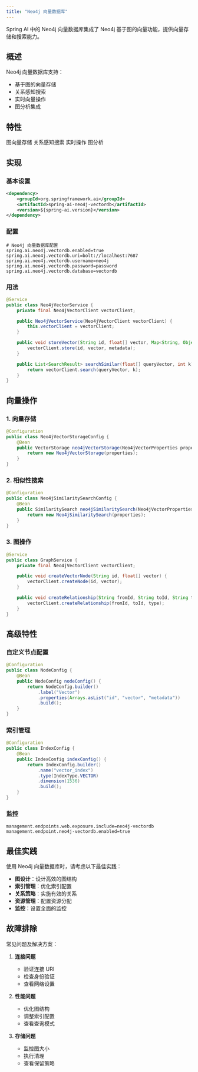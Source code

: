 ```yaml
---
title: "Neo4j 向量数据库"
---
```


Spring AI 中的 Neo4j 向量数据库集成了 Neo4j 基于图的向量功能，提供向量存储和搜索能力。

## 概述

Neo4j 向量数据库支持：
- 基于图的向量存储
- 关系感知搜索
- 实时向量操作
- 图分析集成

## 特性

<CardGroup cols={2}>
  <Card title="基于图" icon="project-diagram">
    图向量存储
  </Card>
  <Card title="关系" icon="link">
    关系感知搜索
  </Card>
  <Card title="实时" icon="clock">
    实时操作
  </Card>
  <Card title="分析" icon="chart-line">
    图分析
  </Card>
</CardGroup>

## 实现

### 基本设置

```xml
<dependency>
    <groupId>org.springframework.ai</groupId>
    <artifactId>spring-ai-neo4j-vectordb</artifactId>
    <version>${spring-ai.version}</version>
</dependency>
```

### 配置

```properties
# Neo4j 向量数据库配置
spring.ai.neo4j.vectordb.enabled=true
spring.ai.neo4j.vectordb.uri=bolt://localhost:7687
spring.ai.neo4j.vectordb.username=neo4j
spring.ai.neo4j.vectordb.password=password
spring.ai.neo4j.vectordb.database=vectordb
```

### 用法

```java
@Service
public class Neo4jVectorService {
    private final Neo4jVectorClient vectorClient;

    public Neo4jVectorService(Neo4jVectorClient vectorClient) {
        this.vectorClient = vectorClient;
    }

    public void storeVector(String id, float[] vector, Map<String, Object> metadata) {
        vectorClient.store(id, vector, metadata);
    }

    public List<SearchResult> searchSimilar(float[] queryVector, int k) {
        return vectorClient.search(queryVector, k);
    }
}
```

## 向量操作

### 1. 向量存储

```java
@Configuration
public class Neo4jVectorStorageConfig {
    @Bean
    public VectorStorage neo4jVectorStorage(Neo4jVectorProperties properties) {
        return new Neo4jVectorStorage(properties);
    }
}
```

### 2. 相似性搜索

```java
@Configuration
public class Neo4jSimilaritySearchConfig {
    @Bean
    public SimilaritySearch neo4jSimilaritySearch(Neo4jVectorProperties properties) {
        return new Neo4jSimilaritySearch(properties);
    }
}
```

### 3. 图操作

```java
@Service
public class GraphService {
    private final Neo4jVectorClient vectorClient;

    public void createVectorNode(String id, float[] vector) {
        vectorClient.createNode(id, vector);
    }

    public void createRelationship(String fromId, String toId, String type) {
        vectorClient.createRelationship(fromId, toId, type);
    }
}
```

## 高级特性

### 自定义节点配置

```java
@Configuration
public class NodeConfig {
    @Bean
    public NodeConfig nodeConfig() {
        return NodeConfig.builder()
            .label("Vector")
            .properties(Arrays.asList("id", "vector", "metadata"))
            .build();
    }
}
```

### 索引管理

```java
@Configuration
public class IndexConfig {
    @Bean
    public IndexConfig indexConfig() {
        return IndexConfig.builder()
            .name("vector_index")
            .type(IndexType.VECTOR)
            .dimension(1536)
            .build();
    }
}
```

### 监控

```properties
management.endpoints.web.exposure.include=neo4j-vectordb
management.endpoint.neo4j-vectordb.enabled=true
```

## 最佳实践

<Note>
使用 Neo4j 向量数据库时，请考虑以下最佳实践：
</Note>

- **图设计**：设计高效的图结构
- **索引管理**：优化索引配置
- **关系策略**：实施有效的关系
- **资源管理**：配置资源分配
- **监控**：设置全面的监控

## 故障排除

常见问题及解决方案：

1. **连接问题**
   - 验证连接 URI
   - 检查身份验证
   - 查看网络设置

2. **性能问题**
   - 优化图结构
   - 调整索引配置
   - 查看查询模式

3. **存储问题**
   - 监控图大小
   - 执行清理
   - 查看保留策略 